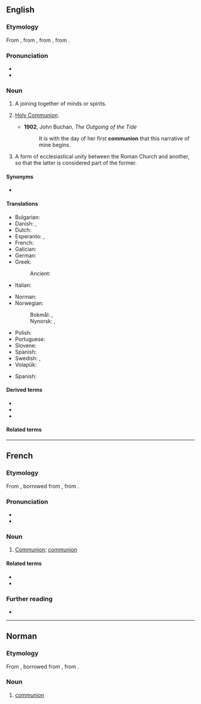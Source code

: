{{also|Communion}}
==English==

===Etymology===
From {{inh|en|enm|communion}}, from {{der|en|fro|comunion}}, from {{der|en|EL.|commūniō||communion}}, from {{der|en|la|commūnis}}.

===Pronunciation===
* {{IPA|en|/kəˈmjuːnjən/}}
* {{hyphenation|en|com|mu|nion}}

===Noun===
{{en-noun|~}}

# A joining together of minds or spirits.
# {{lb|en|Christianity}} [[Holy Communion]].
#* '''1902''', John Buchan, ''The Outgoing of the Tide''
#*: It is with the day of her first '''communion''' that this narrative of mine begins.
# {{lb|en|Roman Catholicism}} A form of ecclesiastical unity between the Roman Church and another, so that the latter is considered part of the former.

====Synonyms====
* {{sense|Holy Communion}} {{l|en|sacrament}} {{qualifier|Mormon}}

====Translations====
{{trans-top|a joining together of minds or spirits}}
* Bulgarian: {{t+|bg|единение|n}}
* Danish: {{t|da|kommunion|c}}, {{t|da|nadver|c}}
* Dutch: {{t+|nl|communie|f}}
* Esperanto: {{t|eo|komuneco}}, {{t|eo|komunio}}
* French: {{t+|fr|communion|f}}
* Galician: {{t|gl|comuñón|f}}
* German: {{t+|de|Kommunion|f}}
* Greek:
*: Ancient: {{t|grc|κοινωνία|f}}
* Italian: {{t+|it|comunione|f}}
{{trans-mid}}
* Norman: {{t|nrf|communion|f}} {{qualifier|Jersey}}
* Norwegian:
*: Bokmål: {{t|nb|kommunion|m}}, {{t|nb|nattverd|m}}
*: Nynorsk: {{t|nn|kommunion|m}}, {{t|nn|nattverd|m}}
* Polish: {{t+|pl|komunia|f}}
* Portuguese: {{t+|pt|comunhão|f}}
* Slovene: {{t+|sl|občestvo|n}}
* Spanish: {{t+|es|comunión|f}}
* Swedish: {{t+|sv|kommunion|c}}, {{t+|sv|nattvard|c}}
* Volapük: {{t+|vo|komuin}}
{{trans-bottom}}

{{trans-see|Holy Communion}}

{{trans-top|form of ecclesiastical unity}}
{{trans-mid}}
* Spanish: {{t+|es|comunión|f}}
{{trans-bottom}}

====Derived terms====
* {{l|en|communion wafer}}
* {{l|en|Holy Communion}}
* {{l|en|Spiritual Communion}}

====Related terms====
{{rel3|en|communal|communicate|communion hall|community|union}}

----

==French==

===Etymology===
From {{inh|fr|fro|comunion}}, borrowed from {{bor|fr|EL.|communio|communio, communionem}}, from {{der|fr|la|communis}}.

===Pronunciation===
* {{fr-IPA}}
* {{audio|fr|Fr-communion.ogg|Audio}}

===Noun===
{{fr-noun|f}}
{{attention|fr|needs expansion}}

# [[Communion#English|Communion]]; [[communion#English|communion]]

====Related terms====
* {{l|fr|commun}}
* {{l|fr|communier}}

===Further reading===
* {{R:TLFi}}

----

==Norman==

===Etymology===
From {{inh|nrf|fro|comunion}}, borrowed from {{bor|nrf|EL.|communio|communio, communionem}}, from {{der|nrf|la|communis}}.

===Noun===
{{nrf-noun|f}}

# {{lb|nrf|Jersey}} [[#English|communion]]